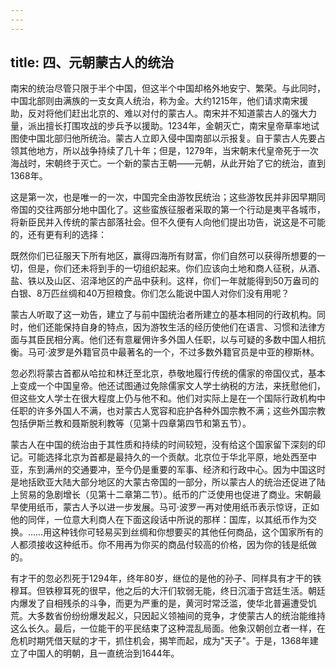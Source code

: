 ```yaml
---
---
---
```

title: 四、元朝蒙古人的统治
---



南宋的统治尽管只限于半个中国，但这半个中国却格外地安宁、繁荣。与此同时，中国北部则由满族的一支女真人统治，称为金。大约1215年，他们请求南宋援助，反对将他们赶出北京的、难以对付的蒙古人。南宋并不知道蒙古人的强大力量，派出擅长打围攻战的步兵予以援助。1234年，金朝灭亡，南宋皇帝草率地试图使中国北部归他所统治。蒙古人立即入侵中国南部以示报复。自于蒙古人先要占领其他地方，所以战争持续了几十年；但是，1279年，当宋朝末代皇帝死于一次海战时，宋朝终于灭亡。一个新的蒙古王朝——元朝，从此开始了它的统治，直到1368年。

这是第一次，也是唯一的一次，中国完全由游牧民统治；这些游牧民并非因早期同帝国的交往两部分地中国化了。这些蛮族征服者采取的第一个行动是夷平各城市，将新臣民并入传统的蒙古部落社会。但不久便有人向他们提出功告，说这是不可能的，还有更有利的选择：

既然你们已征服天下所有地区，赢得四海所有财富，你们自然可以获得所想要的一切，但是，你们还未将到手的一切组织起来。你们应该向土地和商人征税，从酒、盐、铁以及山区、沼泽地区的产品中获利。这样，你们一年就能得到50万盎司的白银、8万匹丝绸和40万担粮食。你们怎么能说中国人对你们没有用呢？

蒙古人听取了这一劝告，建立了与前中国统治者所建立的基本相同的行政机构。同时，他们还能保持自身的特点，因为游牧生活的经历使他们在语言、习惯和法律方面与其臣民相分离。他们还有意雇佣许多外国人任职，以与可疑的多数中国人相抗衡。马可·波罗是外籍官员中最著名的一个，不过多数外籍官员是中亚的穆斯林。

忽必烈将蒙古首都从哈拉和林迁至北京，恭敬地履行传统的儒家的帝国仪式，基本上变成一个中国皇帝。他还试图通过免除儒家文人学士纳税的方法，来抚慰他们，但这些文人学士在很大程度上仍与他不和。他们对实际上是在一个国际行政机构中任职的许多外国人不满，也对蒙古人宽容和庇护各种外国宗教不满；这些外国宗教包括伊斯兰教和聂斯脱利教等（见第十四章第四节和第五节）。

蒙古人在中国的统治由于其性质和持续的时间较短，没有给这个国家留下深刻的印记。可能选择北京为首都是最持久的一个贡献。北京位于华北平原，地处西至中亚，东到满州的交通要冲，至今仍是重要的军事、经济和行政中心。因为中国这时是地括欧亚大陆大部分地区的大蒙古帝国的一部分，所以蒙古人的统治还促进了陆上贸易的急剧增长（见第十二章第二节）。纸币的广泛使用也促进了商业。宋朝最早使用纸币，蒙古人予以进一步发展。马可·波罗一再对使用纸币表示惊讶，正如他的同伴，一位意大利商人在下面这段话中所说的那样：国库，以其纸币作为交换。……用这种钱你可轻易买到丝绸和你想要买的其他任何商品，这个国家所有的人都须接收这种纸币。你不用再为你买的商品付较高的价格，因为你的钱是纸做的。

有才干的忽必烈死于1294年，终年80岁，继位的是他的孙子、同样具有才干的铁穆耳。但铁穆耳死的很早，他之后的大汗们软弱无能，终日沉湎于宫廷生活。朝廷内爆发了自相残杀的斗争，而更为严重的是，黄河时常泛滥，使华北普遍遭受饥荒。大多数省份纷纷爆发起义，只因起义领袖间的竞争，才使蒙古人的统治能维持这么长久。最后，一位能干的平民结束了这种混乱局面。他象汉朝创立者一样，在危机时期凭借天赋的才干，抓住机会，揭竿而起，成为"天子"。于是，1368年建立了中国人的明朝，且一直统治到1644年。